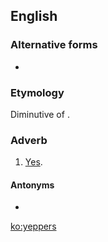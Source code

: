 ==English==

===Alternative forms===
* {{l|en|yuppers}}

===Etymology===
Diminutive of {{m|en|yep}}.

===Adverb===
{{en-adv|-}}

# {{label|en|informal}} [[yes|Yes]].

====Antonyms====
* {{l|en|nopers}}

[[ko:yeppers]]